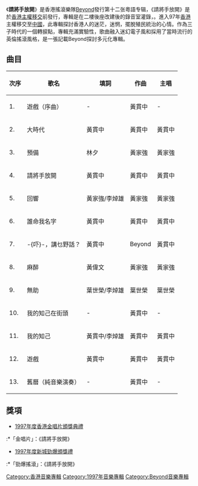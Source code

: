 {{Album infobox | <!-- See Wikipedia:WikiProject_Albums -->
|  Name        = 請將手放開
|  Type        = [[專輯|專輯]]
|  Artist      = [[Beyond|Beyond]]
|  Cover       = cdcover24.jpg
|  Background  = 
|  Released    = {{Start date and age|1997|4|8}}
|  Recorded    = 1997年
|  Genre       = [[流行搖滾|流行搖滾]]、[[前衛搖滾|前衛搖滾]]
|  Label       = [[滾石唱片_(香港)|滾石唱片]]
|  Last album  = [[Sound_(Beyond專輯)|Sound]]<br/>（1995年6月15日）
|  This album  = '''請將手放開'''<br/>（1997年4月8日）
|  Next album  = [[驚喜|驚喜]]<br/>（1997年12月）
}}

《'''請將手放開'''》是香港搖滾樂隊[[Beyond|Beyond]]發行第十二张粵語专辑，《請將手放開》是於[[香港回歸|香港主權移交]]前發行，專輯是在二樓後座改建後的錄音室灌錄，。進入97年[[香港|香港]]主權移交至[[中华人民共和国|中國]]，此專輯探討香港人的迷茫，迷惘，擺脫殖民統治的心情。作為三子時代的一個轉捩點，專輯充滿實驗性，歌曲融入迷幻電子風和採用了當時流行的英倫搖滾風格，是一張記載Beyond探討多元化專輯。

== 曲目 ==
{| class="wikitable"
|-
!次序
!歌名
!填詞
!作曲
!主唱
|-
| 1. || 遊戲（序曲） || - || 黃貫中 || -
|-
| 2. || 大時代 || 黃貫中 || 黃貫中 || 黃貫中
|-
| 3. || 預備 || 林夕 || 黃家強 || 黃家強
|-
| 4. || 請將手放開 || 黃貫中 || 黃貫中 || 黃貫中
|-
| 5. || 回響 || 黃家強/李焯雄 || 黃家強 || 黃家強
|-
| 6. || 誰命我名字 || 黃貫中 || 黃貫中 || 黃貫中
|-
| 7. || -{吓}-，講乜野話？ || 黃貫中 || Beyond
 || 黃貫中
|-
| 8. || 麻醉 || 黃偉文 || 黃家強 || 黃家強
|-
| 9. || 無助 || 葉世榮/李焯雄 || 葉世榮 || 葉世榮
|-
| 10. || 我的知己在街頭 || - || 黃貫中 || -
|-
| 11. || 我的知己 || 黃貫中/李焯雄 || 黃貫中 || 黃貫中
|-
| 12. || 遊戲 || 黃貫中 || 黃貫中 || 黃貫中
|-
| 13. || 舊曆（純音樂演奏）|| - || 黃貫中 || -                                                                                                                                                        
|}

== 獎項 ==
*[[1997年度香港金唱片頒獎典禮|1997年度香港金唱片頒獎典禮]]
:*「金唱片」：《請將手放開》
*[[1997年度新城勁爆頒獎禮得獎名單|1997年度新城勁爆頒獎禮]]
:*「勁爆搖滾」：《請將手放開》


{{BEYOND}}

[[Category:香港音樂專輯|Category:香港音樂專輯]]
[[Category:1997年音樂專輯|Category:1997年音樂專輯]]
[[Category:Beyond音樂專輯|Category:Beyond音樂專輯]]